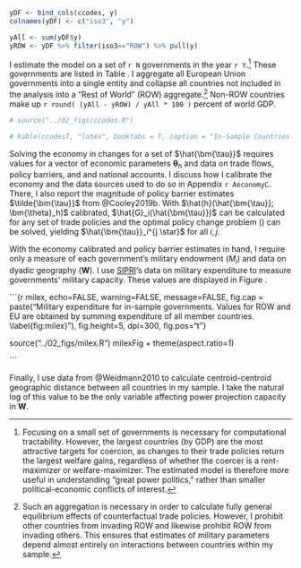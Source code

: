 ```r

yDF <- bind_cols(ccodes, y)
colnames(yDF) <- c("iso3", "y")

yAll <- sum(yDF$y)
yROW <- yDF %>% filter(iso3=="ROW") %>% pull(y)

```

I estimate the model on a set of `r N` governments in the year `r Y`.^[Focusing on a small set of governments is necessary for computational tractability. However, the largest countries (by GDP) are the most attractive targets for coercion, as changes to their trade policies return the largest welfare gains, regardless of whether the coercer is a rent-maximizer or welfare-maximizer. The estimated model is therefore more useful in understanding "great power politics," rather than smaller political-economic conflicts of interest.] These governments are listed in Table \ref{tab:ccodes}. I aggregate all European Union governments into a single entity and collapse all countries not included in the analysis into a "Rest of World" (ROW) aggregate.^[Such an aggregation is necessary in order to calculate fully general equilibrium effects of counterfactual trade policies. However, I prohibit other countries from invading ROW and likewise prohibit ROW from invading others. This ensures that estimates of military parameters depend almost entirely on interactions between countries within my sample.] Non-ROW countries make up `r round( (yAll - yROW) / yAll * 100 )` percent of world GDP.

```r

# source("../02_figs/ccodes.R")

# kable(ccodesT, "latex", booktabs = T, caption = "In-Sample Countries \\label{tab:ccodes}") %>% kable_styling(position = "center")

```

Solving the economy in changes for a set of $\hat{\bm{\tau}}$ requires values for a vector of economic parameters $\bm{\theta}_h$ and data on trade flows, policy barriers, and and national accounts. I discuss how I calibrate the economy and the data sources used to do so in Appendix `r AeconomyC`. There, I also report the magnitude of policy barrier estimates $\tilde{\bm{\tau}}$ from @Cooley2019b. With $\hat{h}(\hat{\bm{\tau}}; \bm{\theta}_h)$ calibrated, $\hat{G}_i(\hat{\bm{\tau}})$ can be calculated for any set of trade policies and the optimal policy change problem (\ref{eq:optTaujHat}) can be solved, yielding $\hat{\bm{\tau}}_i^{j \star}$ for all $i, j$.

With the economy calibrated and policy barrier estimates in hand, I require only a measure of each government's military endowment ($M_i$) and data on dyadic geography ($\bm{W}$). I use [SIPRI](https://www.sipri.org/)'s data on military expenditure to measure governments' military capacity. These values are displayed in Figure \ref{fig:milex}.

```{r milex, echo=FALSE, warning=FALSE, message=FALSE, fig.cap = paste("Military expenditure for in-sample governments. Values for ROW and EU are obtained by summing expenditure of all member countries. \\label{fig:milex}"), fig.height=5, dpi=300, fig.pos="t"}

source("../02_figs/milex.R")
milexFig + theme(aspect.ratio=1)

```

Finally, I use data from @Weidmann2010 to calculate centroid-centroid geographic distance between all countries in my sample. I take the natural log of this value to be the only variable affecting power projection capacity in $\bm{W}$. 